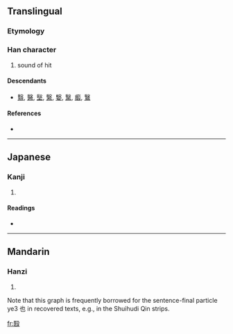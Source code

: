 ==Translingual==

===Etymology===
{{Han compound|医|殳|c1=p|c2=s|ls=psc}}

===Han character===
{{Han char|rn=79|rad=殳|as=07|sn=11|four=|canj=尸大竹弓水 (SKHNE), X尸大竹弓 (XSKHN)|ids=⿰[[医]][[殳]]}}

# sound of hit

====Descendants====
* [[翳]], [[醫]], [[㙠]], [[繄]], [[嫛]], [[黳]], [[㿄]], [[鷖]]

====References====
* {{Han ref|kx=0585.070|dkj=16634|dj=0978.010|hdz=32159.090|uh=6BB9|ud=27577}}

----

==Japanese==

===Kanji===
{{ja-kanji|grade=|rs=殳07}}

# {{defn|Japanese}}

====Readings====
* {{ja-readings|on=[[えい]] (ei)|kun=[[うちあたるこえ]] (uchiatarukoe), [[みにくいすがた]] (minikuisugata)}}

----

==Mandarin==

===Hanzi===
{{cmn-hanzi|pin=[[yì]] ([[yi4]])|wg=i<sup>4</sup>}}

# {{defn|Mandarin}}

Note that this graph is frequently borrowed for the sentence-final particle ye3 也 in recovered texts, e.g., in the Shuihudi Qin strips.

[[fr:殹]]